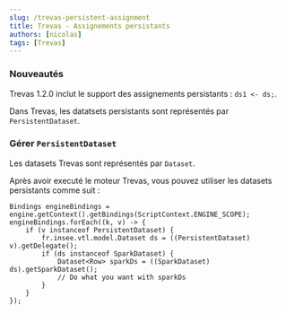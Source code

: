 ```yaml
---
slug: /trevas-persistent-assignment
title: Trevas - Assignements persistants
authors: [nicolas]
tags: [Trevas]
---
```


### Nouveautés

Trevas 1.2.0 inclut le support des assignements persistants : `ds1 <- ds;`.

Dans Trevas, les datatsets persistants sont représentés par `PersistentDataset`.

### Gérer `PersistentDataset`

Les datasets Trevas sont représentés par `Dataset`.

Après avoir executé le moteur Trevas, vous pouvez utiliser les datasets persistants comme suit :

```
Bindings engineBindings = engine.getContext().getBindings(ScriptContext.ENGINE_SCOPE);
engineBindings.forEach((k, v) -> {
    if (v instanceof PersistentDataset) {
        fr.insee.vtl.model.Dataset ds = ((PersistentDataset) v).getDelegate();
        if (ds instanceof SparkDataset) {
            Dataset<Row> sparkDs = ((SparkDataset) ds).getSparkDataset();
            // Do what you want with sparkDs
        }
    }
});
```
